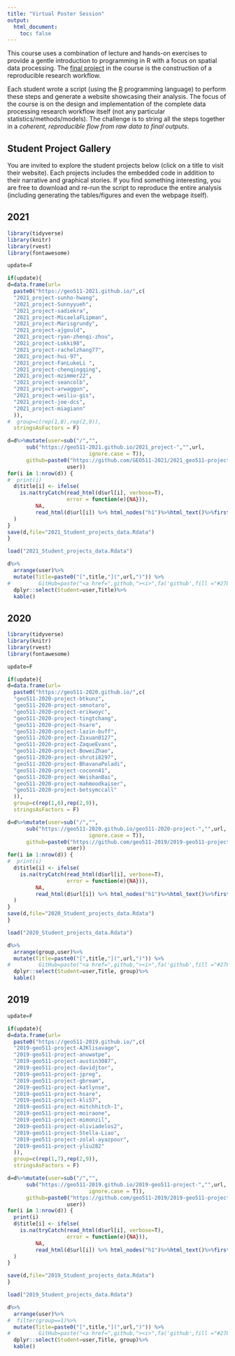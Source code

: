 ```yaml
---
title: "Virtual Poster Session"
output:
  html_document:
    toc: false
---
```

 
This course uses a combination of lecture and hands-on exercises to provide a gentle introduction to programming in R with a focus on spatial data processing. The [final project](Project.html) in the course is the construction of a reproducible research workflow.

Each student wrote a script (using the [R](https://www.r-project.org/) programming language) to perform these steps and generate a website showcasing their analysis. The focus of the course is on the design and implementation of the complete data processing research workflow itself (not any particular statistics/methods/models). The challenge is to string all the steps together in a _coherent, reproducible flow from raw data to final outputs_.  

## Student Project Gallery

You are invited to explore the student projects below (click on a title to visit their website).  Each projects includes the embedded code in addition to their narrative and graphical stories.   If you find something interesting, you are free to download and re-run the script to reproduce the entire analysis (including generating the tables/figures and even the webpage itself).

## 2021
```r
library(tidyverse)
library(knitr)
library(rvest)
library(fontawesome)

update=F

if(update){
d=data.frame(url=
  paste0("https://geo511-2021.github.io/",c(
  "2021_project-sunho-hwang",
  "2021_project-Sunnyyueh",
  "2021_project-sadiekra",
  "2021_project-MicaelaFLipman",
  "2021_project-Marisgrundy",
  "2021_project-ajgould",
  "2021_project-ryan-zhenqi-zhou",
  "2021_project-Lokki98",
  "2021_project-rachelzhang77",
  "2021_project-hui-97",
  "2021_project-FanLukeLi ",
  "2021_project-chenqingqing",
  "2021_project-mzimmer22",
  "2021_project-seancolb",
  "2021_project-arwaggon",
  "2021_project-weiliu-gis",
  "2021_project-joe-dcs",
  "2021_project-miagiann"
  )),
#  group=c(rep(1,8),rep(2,9)),
  stringsAsFactors = F)

d=d%>%mutate(user=sub("/","",
      sub("https://geo511-2021.github.io/2021_project-","",url,
                          ignore.case = T)),
      github=paste0("https://github.com/GEO511-2021/2021_geo511-project-",
                   user))
for(i in 1:nrow(d)) {
#  print(i)
  d$title[i] <- ifelse(
    is.na(tryCatch(read_html(d$url[i], verbose=T), 
                   error = function(e){NA})),
         NA,
         read_html(d$url[i]) %>% html_nodes("h1")%>%html_text()%>%first()
  )
}
save(d,file="2021_Student_projects_data.Rdata")
}
```


```r
load("2021_Student_projects_data.Rdata")
```


```r
d%>%
  arrange(user)%>%
  mutate(Title=paste0("[",title,"](",url,")")) %>%
#         GitHub=paste("<a href=",github,"><i>",fa('github',fill ="#2780E3"),"</i></a>"))%>%
  dplyr::select(Student=user,Title)%>%
  kable()
```


## 2020
```r
library(tidyverse)
library(knitr)
library(rvest)
library(fontawesome)

update=F

if(update){
d=data.frame(url=
  paste0("https://geo511-2020.github.io/",c(
  "geo511-2020-project-btkunz",
  "geo511-2020-project-smnotaro",
  "geo511-2020-project-erikwoyc",
  "geo511-2020-project-tingtchang",
  "geo511-2020-project-hsare",
  "geo511-2020-project-lazin-buff",
  "geo511-2020-project-Zixuan0127",
  "geo511-2020-project-ZaqueEvans",
  "geo511-2020-project-BoweiZhao",
  "geo511-2020-project-shruti8297",
  "geo511-2020-project-BhavanaPoladi",
  "geo511-2020-project-coconn41",
  "geo511-2020-project-WeishanBai",
  "geo511-2020-project-mahmoodkaiser",
  "geo511-2020-project-betsymccall"
  )),
  group=c(rep(1,6),rep(2,9)),
  stringsAsFactors = F)

d=d%>%mutate(user=sub("/","",
      sub("https://geo511-2020.github.io/geo511-2020-project-","",url,
                          ignore.case = T)),
      github=paste0("https://github.com/geo511-2019/2019-geo511-project-",
                   user))
for(i in 1:nrow(d)) {
#  print(i)
  d$title[i] <- ifelse(
    is.na(tryCatch(read_html(d$url[i], verbose=T), 
                   error = function(e){NA})),
         NA,
         read_html(d$url[i]) %>% html_nodes("h1")%>%html_text()%>%first()
  )
}
save(d,file="2020_Student_projects_data.Rdata")
}
```


```r
load("2020_Student_projects_data.Rdata")
```


```r
d%>%
  arrange(group,user)%>%
  mutate(Title=paste0("[",title,"](",url,")")) %>%
#         GitHub=paste("<a href=",github,"><i>",fa('github',fill ="#2780E3"),"</i></a>"))%>%
  dplyr::select(Student=user,Title, group)%>%
  kable()
```


## 2019
```r
update=F

if(update){
d=data.frame(url=
  paste0("https://geo511-2019.github.io/",c(
  "2019-geo511-project-AJKlisavage",
  "2019-geo511-project-anuwatpe",
  "2019-geo511-project-austin3087",
  "2019-geo511-project-davidjtor",
  "2019-geo511-project-jpreg",
  "2019-geo511-project-gbream",
  "2019-geo511-project-katlynse",
  "2019-geo511-project-hsare",
  "2019-geo511-project-kli57",
  "2019-geo511-project-mitchhitch-1",
  "2019-geo511-project-moiraone",
  "2019-geo511-project-mimonzil",
  "2019-geo511-project-oliviadelos2",
  "2019-geo511-project-Stella-Liao",
  "2019-geo511-project-zolal-ayazpour",
  "2019-geo511-project-yliu282"
  )),
  group=c(rep(1,7),rep(2,9)),
  stringsAsFactors = F)

d=d%>%mutate(user=sub("/","",
      sub("https://geo511-2019.github.io/2019-geo511-project-","",url,
                          ignore.case = T)),
      github=paste0("https://github.com/geo511-2019/2019-geo511-project-",
                   user))
for(i in 1:nrow(d)) {
  print(i)
  d$title[i] <- ifelse(
    is.na(tryCatch(read_html(d$url[i], verbose=T), 
                   error = function(e){NA})),
         NA,
         read_html(d$url[i]) %>% html_nodes("h1")%>%html_text()%>%first()
  )
}

save(d,file="2019_Student_projects_data.Rdata")
}
```


```r
load("2019_Student_projects_data.Rdata")
```

```r
d%>%
  arrange(user)%>%
#  filter(group==1)%>%
  mutate(Title=paste0("[",title,"](",url,")")) %>% 
#         GitHub=paste("<a href=",github,"><i>",fa('github',fill ="#2780E3"),"</i></a>"))%>%
  dplyr::select(Student=user,Title, group)%>%
  kable()
```

